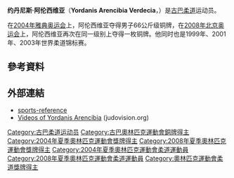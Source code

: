 {{MedalTableTop}}
{{MedalCountry|{{CUB}}}}
{{MedalSport|男子柔道}}
{{MedalCompetition|[[世界柔道錦標賽|世界柔道錦標賽]]}}
{{MedalBronze|[[1999年世界柔道錦標賽|1999年伯明翰]]|66公斤級}}
{{MedalBronze|[[2001年世界柔道錦標賽|2001年慕尼黑]]|66公斤級}}
{{MedalBronze|[[2003年世界柔道錦標賽|2003年大阪]]|66公斤級}}
{{MedalSilver|[[2007年世界柔道錦標賽|2007年里約熱內盧]]|66公斤級}}
{{MedalCompetition|[[夏季奧林匹克運動會|夏季奧林匹克運動會]]}}
{{MedalBronze|[[2004年夏季奧林匹克運動會|2004年雅典]]|[[2004年夏季奧林匹克運動會柔道比賽|66公斤級]]}}
{{MedalBronze|[[2008年夏季奧林匹克運動會|2008年北京]]|[[2008年夏季奧林匹克運動會柔道比賽|66公斤級]]}}
{{MedalBottom}}
{{世大運獎牌記錄
|項目=柔道
|a1=2003
|b1=2
|c1=66公斤
}}
'''约丹尼斯·阿伦西维亚'''（'''Yordanis Arencibia Verdecia'''，{{bd|1980年|1月24日||}}）是[[古巴|古巴]][[柔道|柔道]]运动员。

在[[2004年雅典奥运会|2004年雅典奥运会]]上，阿伦西维亚夺得男子66公斤级铜牌，在[[2008年北京奥运会|2008年北京奥运会]]上，阿伦西维亚再次在同一级别上夺得一枚铜牌。他同时也是1999年、2001年、2003年世界柔道锦标赛。

== 參考資料 ==
{{Reflist}}

== 外部連結 ==
*[https://web.archive.org/web/20110519140342/http://www.sports-reference.com/olympics/athletes/ar/yordanis-arencibia-1.html sports-reference]
*[https://web.archive.org/web/20120217215444/http://www.judovision.org/?s=Yordanis+Arencibia Videos of Yordanis Arencibia] (judovision.org)

{{DEFAULTSORT:Verdecia, Yordanis}}
[[Category:古巴柔道运动员|Category:古巴柔道运动员]]
[[Category:古巴奧林匹克運動會銅牌得主|Category:古巴奧林匹克運動會銅牌得主]]
[[Category:2004年夏季奧林匹克運動會獎牌得主|Category:2004年夏季奧林匹克運動會獎牌得主]]
[[Category:2008年夏季奧林匹克運動會獎牌得主|Category:2008年夏季奧林匹克運動會獎牌得主]]
[[Category:2004年夏季奧林匹克運動會柔道運動員|Category:2004年夏季奧林匹克運動會柔道運動員]]
[[Category:2008年夏季奧林匹克運動會柔道運動員|Category:2008年夏季奧林匹克運動會柔道運動員]]
[[Category:奧林匹克運動會柔道獎牌得主|Category:奧林匹克運動會柔道獎牌得主]]